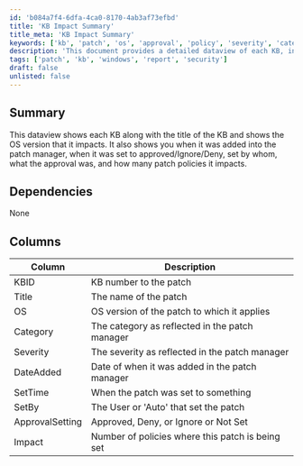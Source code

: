 ```yaml
---
id: 'b084a7f4-6dfa-4ca0-8170-4ab3af73efbd'
title: 'KB Impact Summary'
title_meta: 'KB Impact Summary'
keywords: ['kb', 'patch', 'os', 'approval', 'policy', 'severity', 'category']
description: 'This document provides a detailed dataview of each KB, including its title, the operating system versions it impacts, and various statuses such as when it was added to the patch manager, approval settings, and the number of patch policies affected.'
tags: ['patch', 'kb', 'windows', 'report', 'security']
draft: false
unlisted: false
---
```

## Summary

This dataview shows each KB along with the title of the KB and shows the OS version that it impacts. It also shows you when it was added into the patch manager, when it was set to approved/Ignore/Deny, set by whom, what the approval was, and how many patch policies it impacts.

## Dependencies

None

## Columns

| Column          | Description                                               |
|-----------------|-----------------------------------------------------------|
| KBID            | KB number to the patch                                    |
| Title           | The name of the patch                                     |
| OS              | OS version of the patch to which it applies              |
| Category        | The category as reflected in the patch manager            |
| Severity        | The severity as reflected in the patch manager            |
| DateAdded       | Date of when it was added in the patch manager            |
| SetTime         | When the patch was set to something                       |
| SetBy           | The User or 'Auto' that set the patch                    |
| ApprovalSetting | Approved, Deny, or Ignore or Not Set                      |
| Impact          | Number of policies where this patch is being set         |













